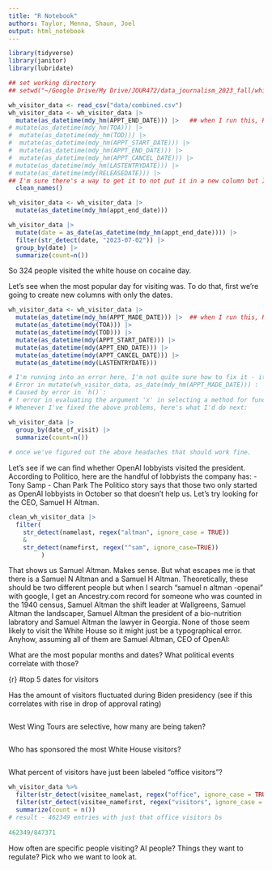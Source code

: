 ```yaml
---
title: "R Notebook"
authors: Taylor, Menna, Shaun, Joel
output: html_notebook
---
```


```r
library(tidyverse)
library(janitor)
library(lubridate)
```


```r
## set working directory
## setwd("~/Google Drive/My Drive/JOUR472/data_journalism_2023_fall/white_house_visitor_logs")

wh_visitor_data <- read_csv("data/combined.csv")
wh_visitor_data <- wh_visitor_data |> 
  mutate(as_datetime(mdy_hm(APPT_END_DATE))) |>   ## when I run this, R works but tells me that "14 failed to parse." I cannot for the life of me figure out what it's unhappy about 
# mutate(as_datetime(mdy_hm(TOA))) |> 
#  mutate(as_datetime(mdy_hm(TOD))) |>
#  mutate(as_datetime(mdy_hm(APPT_START_DATE))) |>
#  mutate(as_datetime(mdy_hm(APPT_END_DATE))) |>
#  mutate(as_datetime(mdy_hm(APPT_CANCEL_DATE))) |>
# mutate(as_datetime(mdy_hm(LASTENTRYDATE))) |>
# mutate(as_datetime(mdy(RELEASEDATE))) |> 
## I'm sure there's a way to get it to not put it in a new column but I can't figure out how - I know mutate means it will convert into a new column but...it doesn't work without the "mutate." I dunno.
  clean_names()

```
```r
wh_visitor_data <- wh_visitor_data |> 
  mutate(as_datetime(mdy_hm(appt_end_date)))

wh_visitor_data |> 
  mutate(date = as_date(as_datetime(mdy_hm(appt_end_date)))) |> 
  filter(str_detect(date, "2023-07-02")) |> 
  group_by(date) |> 
  summarize(count=n())
```
So 324 people visited the white house on cocaine day.

Let's see when the most popular day for visiting was. To do that, first we're going to create new columns with only the dates.
```r
wh_visitor_data <- wh_visitor_data |> 
  mutate(as_datetime(mdy_hm(APPT_MADE_DATE))) |>  ## when I run this, R works but tells me that "14 failed to parse." I cannot for the life of me figure out what it's unhappy about 
  mutate(as_datetime(mdy(TOA))) |> 
  mutate(as_datetime(mdy(TOD))) |>
  mutate(as_datetime(mdy(APPT_START_DATE))) |>
  mutate(as_datetime(mdy(APPT_END_DATE))) |>
  mutate(as_datetime(mdy(APPT_CANCEL_DATE))) |>
  mutate(as_datetime(mdy(LASTENTRYDATE))) 

# I'm running into an error here, I'm not quite sure how to fix it - it does not (like it did before) make new columns as I've asked it to, just this time without the time. According to the Lubridate cheatsheat, my code should work so I dunno (as usual). I tried telling it "as_date" but that threw the following error:
# Error in mutate(wh_visitor_data, as_date(mdy_hm(APPT_MADE_DATE))) : 
# Caused by error in `h()`:
# ! error in evaluating the argument 'x' in selecting a method for function 'as_date': object 'APPT_MADE_DATE' not found
# Whenever I've fixed the above problems, here's what I'd do next:

wh_visitor_data |> 
  group_by(date_of_visit) |> 
  summarize(count=n())
  
# once we've figured out the above headaches that should work fine.
```
Let's see if we can find whether OpenAI lobbyists visited the president.
According to Politico, here are the handful of lobbyists the company has:
-   Tony Samp
-   Chan Park
The Politico story says that those two only started as OpenAI lobbyists in October so that doesn't help us.
Let's try looking for the CEO, Samuel H Altman.
```r
clean_wh_visitor_data |> 
  filter(
    str_detect(namelast, regex("altman", ignore_case = TRUE))
    &
    str_detect(namefirst, regex("^sam", ignore_case=TRUE))
         )
```
That shows us Samuel Altman.
Makes sense.
But what escapes me is that there is a Samuel N Altman and a Samuel H Altman.
Theoretically, these should be two different people but when I search "samuel n altman -openai" with google, I get an Ancestry.com record for someone who was counted in the 1940 census, Samuel Altman the shift leader at Wallgreens, Samuel Altman the landscaper, Samuel Altman the president of a bio-nutrition labratory and Samuel Altman the lawyer in Georgia.
None of those seem likely to visit the White House so it might just be a typographical error.
Anyhow, assuming all of them are Samuel Altman, CEO of OpenAI:

What are the most popular months and dates? What political events correlate with those?

{r}
#top 5 dates for visitors


Has the amount of visitors fluctuated during Biden presidency (see if this correlates with rise in drop of approval rating)

```r

```


West Wing Tours are selective, how many are being taken?

```r

```


Who has sponsored the most White House visitors?

```r

```


What percent of visitors have just been labeled "office visitors"?

```r
wh_visitor_data %>%
  filter(str_detect(visitee_namelast, regex("office", ignore_case = TRUE))) |> 
  filter(str_detect(visitee_namefirst, regex("visitors", ignore_case = TRUE))) |> 
  summarize(count = n())  
# result - 462349 entries with just that office visitors bs
  
462349/847371
```



How often are specific people visiting? AI people? Things they want to regulate? Pick who we want to look at.

```r

```





